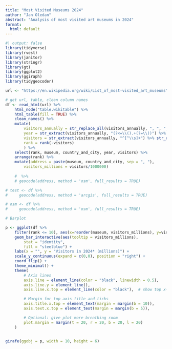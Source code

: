 ```yaml
---
title: "Most Visited Museums 2024"
author: "Jan Oledan"
abstract: "Analysis of most visited art museums in 2024"
format: 
  html: default
---
```


```r
#| output: false
library(tidyverse)
library(rvest)
library(janitor)
library(stringr)
library(gt)
library(ggplot2)
library(ggiraph)
library(tidygeocoder)

url <- "https://en.wikipedia.org/wiki/List_of_most-visited_art_museums"

# get url, table, clean column names
df <- read_html(url) %>%
    html_node("table.wikitable") %>%
    html_table(fill = TRUE) %>%
    clean_names() %>%
    mutate(
        visitors_annually = str_replace_all(visitors_annually, ", ", ","), 
        year = str_extract(visitors_annually, "(?<=\\().+(?=\\))") %>% as.numeric(), 
        visitors = str_extract(visitors_annually, "^[^\\s]+") %>% str_replace_all(., ",", "") %>% as.numeric(),
        rank = rank(-visitors)
        ) %>%
    select(rank, museum, country_and_city, year, visitors) %>% 
    arrange(rank) %>%
    mutate(address = paste(museum, country_and_city, sep = ", "),
        visitors_millions = visitors/1000000)
    
    #  %>% 
    # geocode(address, method = 'osm', full_results = TRUE)

# test <- df %>%
#     geocode(address, method = 'arcgis', full_results = TRUE)

# osm <- df %>%
#     geocode(address, method = 'osm', full_results = TRUE)


```

```r

# Barplot

p <- ggplot(df %>% 
    filter(rank <= 10), aes(x=reorder(museum, visitors_millions), y=visitors_millions)) + 
    geom_bar_interactive(aes(tooltip = visitors_millions), 
        stat = "identity",
        fill = "steelblue") + 
    labs(x = "", y = "Visitors in 2024* (millions)") +
    scale_y_continuous(expand = c(0,0), position = "right") + 
    coord_flip() + 
    theme_minimal() + 
    theme(
        # Axis lines
        axis.line = element_line(color = "black", linewidth = 0.5),
        axis.line.y = element_line(),
        axis.line.x.top = element_line(color = "black"),  # show top x-axis line

        # Margin for top axis title and ticks
        axis.title.x.top = element_text(margin = margin(b = 10)),
        axis.text.x.top = element_text(margin = margin(b = 5)),

        # Optional: give plot more breathing room
        plot.margin = margin(t = 20, r = 20, b = 20, l = 20)
    )


girafe(ggobj = p, width = 10, height = 6)


```
